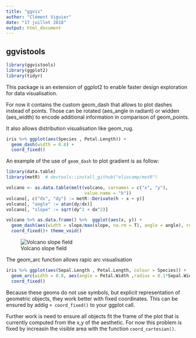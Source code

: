 ```yaml
---
title: "ggvis"
author: "Clément Viguier"
date: "17 juillet 2018"
output: html_document
---
```

## ggvistools

```r
library(ggvistools)
library(ggplot2)
library(tidyr)
```

This package is an extension of ggplot2 to enable faster design exploration for data visualisation.
 
For now it contains the custom geom_dash that allows to plot dashes instead of points.
Those can be rotated (aes_angle in radiant) or widden (aes_width) to encode additional information in comparison of geom_points.

It also allows distribution visualisation like geom_rug.

```r
iris %>% ggplot(aes(Species , Petal.Length)) +
  geom_dash(width = 0.8) +
  coord_fixed()
```

An example of the use of `geom_dash` to plot gradient is as follow:

```r
library(data.table)
library(metR)  # devtools::install_github("eliocamp/metR")

volcano <- as.data.table(melt(volcano, varnames = c("x", "y"),
                              value.name = "h"))
volcano[, c("dx", "dy") := metR::Derivate(h ~ x + y)]
volcano[, "angle" := atan(dy/dx)]
volcano[, "slope" := sqrt(dy^2 + dx^2)]

volcano %>% as.data.frame() %>%  ggplot(aes(x, y)) +
  geom_dash(aes(width = slope/max(slope, na.rm = T), angle = angle), relative = T) +
  coord_fixed()+ theme_void()

```
![Volcano slope field](./images/volcano_dash.png)

The geom_arc function allows rapic arc visualisation

```r

iris %>% ggplot(aes(Sepal.Length , Petal.Length, colour = Species)) +
  geom_arc(width = 0.8, aes(angle = Petal.Width ,radius = 0.1*Sepal.Width)) +
  coord_fixed()
```


Because these geoms do not use symbols, but explicit representation of geometric objects, they work better with fixed coordinates.
This can be ensured by addig  `+ coord_fixed()` to your ggplot call.

Further work is need to ensure all objects fit the frame of the plot that is currently computed from the x,y of the aesthetic.
For now this problem is fixed by increasin the visible area with the function `coord_cartesian()`.
